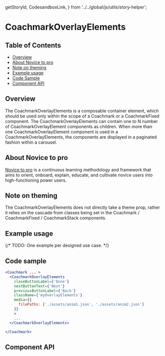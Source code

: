   getStoryId,
  CodesandboxLink,
} from '../../global/js/utils/story-helper';

# CoachmarkOverlayElements

## Table of Contents

- [Overview](#overview)
- [About Novice to pro](#about-novice-to-pro)
- [Note on theming](#note-on-theming)
- [Example usage](#example-usage)
- [Code Sample](#code-sample)
- [Component API](#component-api)

## Overview

The CoachmarkOverlayElements is a composable container element, which should be
used only within the scope of a Coachmark or a CoachmarkFixed component. The
CoachmarkOverlayElements can contain one to N number of CoachmarkOverlayElement
components as children. When more than one CoachmarkOverlayElement component is
used in a CoachmarkOverlayElements, the components are displayed in a paginated
fashion within a carousel.

## About Novice to pro

[Novice to pro](https://pages.github.ibm.com/security/security-design/department/end-to-end-experiences/novice-to-pro/overview/)
is a continuous learning methodology and framework that aims to orient, onboard,
explain, educate, and cultivate novice users into high-functioning power users.

## Note on theming

The CoachmarkOverlayElements does not directly take a theme prop, rather it
relies on the cascade from classes being set in the Coachmark / CoachmarkFixed /
CoachmarkStack components.

## Example usage

{/* TODO: One example per designed use case. */}

<Canvas className="coachmarkExample" withSource="none">
  <div className="CoachmarkBaseExampleUsage">
    <Story
      id={getStoryId(
        CoachmarkOverlayElements.displayName,
        'coachmark-overlay-elements'
      )}
    />
  </div>
</Canvas>

## Code sample

```jsx
<Coachmark ... >
  <CoachmarkOverlayElements
    closeButtonLabel={'Done'}
    nextButtonText={'Next'}
    previousButtonLabel={'Back'}
    className={'myOverlayElements'}
    media={{
      filePaths: ['./assets/anim1.json', './assets/anim2.json']
    }}
    >
    ...
  </CoachmarkOverlayElements>

</Coachmark>

```

## Component API

<ArgsTable />
